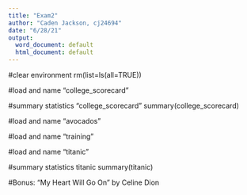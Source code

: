 ```yaml
---
title: "Exam2"
author: "Caden Jackson, cj24694"
date: "6/28/21"
output:
  word_document: default
  html_document: default
---
```


#clear environment 
rm(list=ls(all=TRUE))

#load and name "college_scorecard" 

#summary statistics "college_scorecard"
summary(college_scorecard)

#load and name "avocados" 

#load and name "training"

#load and name "titanic" 

#summary statistics titanic 
summary(titanic)

#Bonus: "My Heart Will Go On" by Celine Dion

